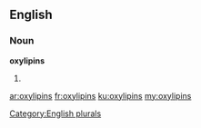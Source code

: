 ==English==

===Noun===
'''oxylipins'''

# {{plural of|oxylipin}}

[[Category:English plurals]]

[[ar:oxylipins]]
[[fr:oxylipins]]
[[ku:oxylipins]]
[[my:oxylipins]]